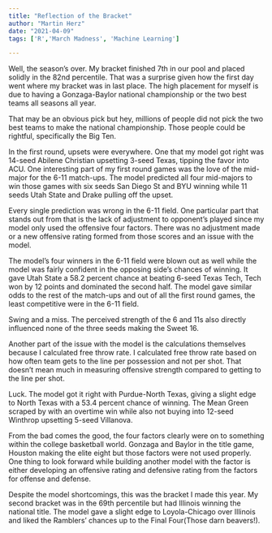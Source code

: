 ```yaml
---
title: "Reflection of the Bracket"
author: "Martin Herz"
date: "2021-04-09"
tags: ['R','March Madness', 'Machine Learning']

---
```


Well, the season's over. My bracket finished 7th in our pool and placed solidly in the 82nd percentile. That was a surprise given how the first day went where my bracket was in last place. The high placement for myself is due to having a Gonzaga-Baylor national championship or the two best teams all seasons all year.

That may be an obvious pick but hey, millions of people did not pick the two best teams to make the national championship. Those people could be rightful, specifically the Big Ten.

In the first round, upsets were everywhere. One that my model got right was 14-seed Abilene Christian upsetting 3-seed Texas, tipping the favor into ACU. One interesting part of my first round games was the love of the mid-major for the 6-11 match-ups. The model predicted all four mid-majors to win those games with six seeds San Diego St and BYU winning while 11 seeds Utah State and Drake pulling off the upset.

Every single prediction was wrong in the 6-11 field. One particular part that stands out from that is the lack of adjustment to opponent's played since my model only used the offensive four factors. There was no adjustment made or a new offensive rating formed from those scores and an issue with the model.

The model's four winners in the 6-11 field were blown out as well while the model was fairly confident in the opposing side's chances of winning. It gave Utah State a 58.2 percent chance at beating 6-seed Texas Tech, Tech won by 12 points and dominated the second half. The model gave similar odds to the rest of the match-ups and out of all the first round games, the least competitive were in the 6-11 field.

Swing and a miss. The perceived strength of the 6 and 11s also directly influenced none of the three seeds making the Sweet 16.

Another part of the issue with the model is the calculations themselves because I calculated free throw rate. I calculated free throw rate based on how often team gets to the line per possession and not per shot. That doesn't mean much in measuring offensive strength compared to getting to the line per shot.

Luck. The model got it right with Purdue-North Texas, giving a slight edge to North Texas with a 53.4 percent chance of winning. The Mean Green scraped by with an overtime win while also not buying into 12-seed Winthrop upsetting 5-seed Villanova.

From the bad comes the good, the four factors clearly were on to something within the college basketball world. Gonzaga and Baylor in the title game, Houston making the elite eight but those factors were not used properly. One thing to look forward while building another model with the factor is either developing an offensive rating and defensive rating from the factors for offense and defense.

Despite the model shortcomings, this was the bracket I made this year. My second bracket was in the 69th percentile but had Illinois winning the national title. The model gave a slight edge to Loyola-Chicago over Illinois and liked the Ramblers' chances up to the Final Four(Those darn beavers!).


